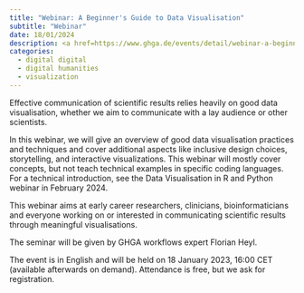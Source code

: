 ```yaml
---
title: "Webinar: A Beginner's Guide to Data Visualisation"
subtitle: "Webinar"
date: 18/01/2024
description: <a href=https://www.ghga.de/events/detail/webinar-a-beginners-guide-to-data-visualisation>Visualisation </a>
categories: 
  - digital digital
  - digital humanities
  - visualization
---
```


Effective communication of scientific results relies heavily on good data visualisation, whether we aim to communicate with a lay audience or other scientists.

In this webinar, we will give an overview of good data visualisation practices and techniques and cover additional aspects like inclusive design choices, storytelling, and interactive visualizations. This webinar will mostly cover concepts, but not teach technical examples in specific coding languages. For a technical introduction, see the Data Visualisation in R and Python webinar in February 2024.

This webinar aims at early career researchers, clinicians, bioinformaticians and everyone working on or interested in communicating scientific results through meaningful visualisations.

The seminar will be given by GHGA workflows expert Florian Heyl.

The event is in English and will be held on 18 January 2023, 16:00 CET (available afterwards on demand). Attendance is free, but we ask for registration.